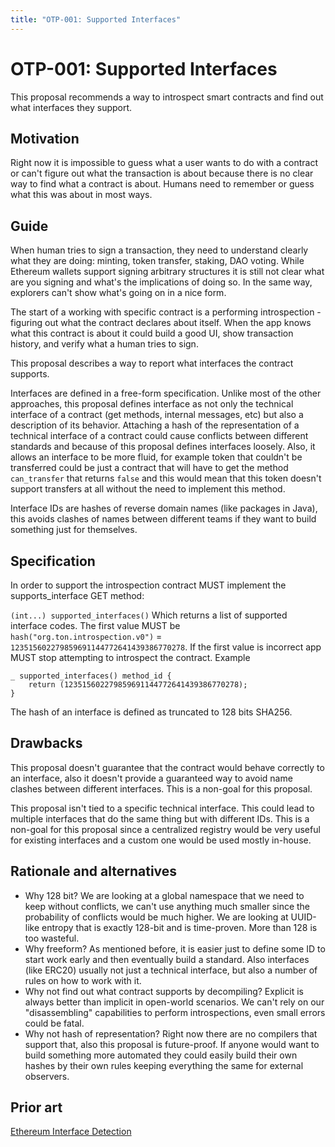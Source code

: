 ```yaml
---
title: "OTP-001: Supported Interfaces"
---
```


# OTP-001: Supported Interfaces

This proposal recommends a way to introspect smart contracts and find out what interfaces they support.

## Motivation

Right now it is impossible to guess what a user wants to do with a contract or can't figure out what the transaction is about because there is no clear way to find what a contract is about. Humans need to remember or guess what this was about in most ways.

## Guide

When human tries to sign a transaction, they need to understand clearly what they are doing: minting, token transfer, staking, DAO voting. While Ethereum wallets support signing arbitrary structures it is still not clear what are you signing and what's the implications of doing so. In the same way, explorers can't show what's going on in a nice form.

The start of a working with specific contract is a performing introspection - figuring out what the contract declares about itself. When the app knows what this contract is about it could build a good UI, show transaction history, and verify what a human tries to sign.

This proposal describes a way to report what interfaces the contract supports.

Interfaces are defined in a free-form specification. Unlike most of the other approaches, this proposal defines interface as not only the technical interface of a contract (get methods, internal messages, etc) but also a description of its behavior. Attaching a hash of the representation of a technical interface of a contract could cause conflicts between different standards and because of this proposal defines interfaces loosely. Also, it allows an interface to be more fluid, for example token that couldn't be transferred could be just a contract that will have to get the method `can_transfer` that returns `false` and this would mean that this token doesn't support transfers at all without the need to implement this method.

Interface IDs are hashes of reverse domain names (like packages in Java), this avoids clashes of names between different teams if they want to build something just for themselves.

## Specification

In order to support the introspection contract MUST implement the supports_interface GET method:

```(int...) supported_interfaces()```
Which returns a list of supported interface codes. The first value MUST be `hash("org.ton.introspection.v0")` = `123515602279859691144772641439386770278`.
If the first value is incorrect app MUST stop attempting to introspect the contract.
Example
```func
_ supported_interfaces() method_id {
    return (123515602279859691144772641439386770278);
}
```

The hash of an interface is defined as truncated to 128 bits SHA256.

## Drawbacks

This proposal doesn't guarantee that the contract would behave correctly to an interface, also it doesn't provide a guaranteed way to avoid name clashes between different interfaces. This is a non-goal for this proposal.

This proposal isn't tied to a specific technical interface. This could lead to multiple interfaces that do the same thing but with different IDs. This is a non-goal for this proposal since a centralized registry would be very useful for existing interfaces and a custom one would be used mostly in-house.

## Rationale and alternatives

- Why 128 bit? We are looking at a global namespace that we need to keep without conflicts, we can't use anything much smaller since the probability of conflicts would be much higher. We are looking at UUID-like entropy that is exactly 128-bit and is time-proven. More than 128 is too wasteful.
- Why freeform? As mentioned before, it is easier just to define some ID to start work early and then eventually build a standard. Also interfaces (like ERC20) usually not just a technical interface, but also a number of rules on how to work with it.
- Why not find out what contract supports by decompiling? Explicit is always better than implicit in open-world scenarios. We can't rely on our "disassembling" capabilities to perform introspections, even small errors could be fatal.
- Why not hash of representation? Right now there are no compilers that support that, also this proposal is future-proof. If anyone would want to build something more automated they could easily build their own hashes by their own rules keeping everything the same for external observers.

## Prior art

[Ethereum Interface Detection](https://eips.ethereum.org/EIPS/eip-165)
